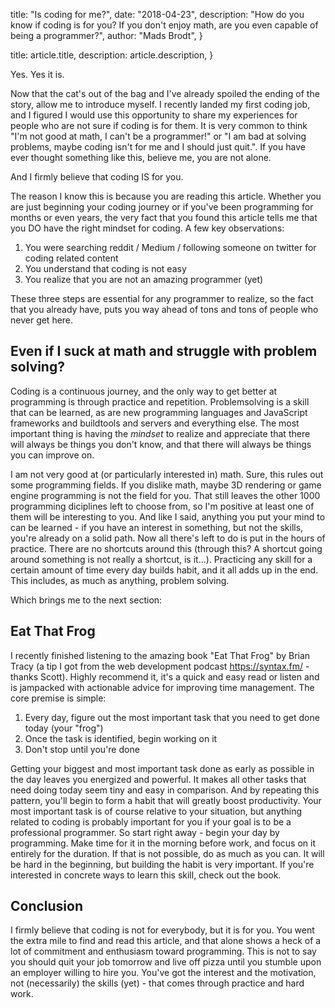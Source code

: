 
  title: "Is coding for me?",
  date: "2018-04-23",
  description:
    "How do you know if coding is for you? If you don't enjoy math, are you even capable of being a programmer?",
  author: "Mads Brodt",
}

  title: article.title,
  description: article.description,
}


Yes. Yes it is.

Now that the cat's out of the bag and I've already spoiled the ending of the story, allow me to introduce myself. I recently landed my first coding job, and I figured I would use this opportunity to share my experiences for people who are not sure if coding is for them. It is very common to think "I'm not good at math, I can't be a programmer!" or "I am bad at solving problems, maybe coding isn't for me and I should just quit.". If you have ever thought something like this, believe me, you are not alone.

And I firmly believe that coding IS for you.

The reason I know this is because you are reading this article. Whether you are just beginning your coding journey or if you've been programming for months or even years, the very fact that you found this article tells me that you DO have the right mindset for coding. A few key observations:

1.  You were searching reddit / Medium / following someone on twitter for coding related content
2.  You understand that coding is not easy
3.  You realize that you are not an amazing programmer (yet)

These three steps are essential for any programmer to realize, so the fact that you already have, puts you way ahead of tons and tons of people who never get here.

## Even if I suck at math and struggle with problem solving?

Coding is a continuous journey, and the only way to get better at programming is through practice and repetition. Problemsolving is a skill that can be learned, as are new programming languages and JavaScript frameworks and buildtools and servers and everything else. The most important thing is having the _mindset_ to realize and appreciate that there will always be things you don't know, and that there will always be things you can improve on.

I am not very good at (or particularly interested in) math. Sure, this rules out some programming fields. If you dislike math, maybe 3D rendering or game engine programming is not the field for you. That still leaves the other 1000 programming diciplines left to choose from, so I'm positive at least one of them will be interesting to you. And like I said, anything you put your mind to can be learned - if you have an interest in something, but not the skills, you're already on a solid path. Now all there's left to do is put in the hours of practice. There are no shortcuts around this (through this? A shortcut going around something is not really a shortcut, is it...). Practicing any skill for a certain amount of time every day builds habit, and it all adds up in the end. This includes, as much as anything, problem solving.

Which brings me to the next section:

## Eat That Frog

I recently finished listening to the amazing book "Eat That Frog" by Brian Tracy (a tip I got from the web development podcast https://syntax.fm/ - thanks Scott). Highly recommend it, it's a quick and easy read or listen and is jampacked with actionable advice for improving time management. The core premise is simple:

1.  Every day, figure out the most important task that you need to get done today (your "frog")
2.  Once the task is identified, begin working on it
3.  Don't stop until you're done

Getting your biggest and most important task done as early as possible in the day leaves you energized and powerful. It makes all other tasks that need doing today seem tiny and easy in comparison. And by repeating this pattern, you'll begin to form a habit that will greatly boost productivity. Your most important task is of course relative to your situation, but anything related to coding is probably important for you if your goal is to be a professional programmer. So start right away - begin your day by programming. Make time for it in the morning before work, and focus on it entirely for the duration. If that is not possible, do as much as you can. It will be hard in the beginning, but building the habit is very important. If you're interested in concrete ways to learn this skill, check out the book.

## Conclusion

I firmly believe that coding is not for everybody, but it is for you. You went the extra mile to find and read this article, and that alone shows a heck of a lot of commitment and enthusiasm toward programming. This is not to say you should quit your job tomorrow and live off pizza until you stumble upon an employer willing to hire you. You've got the interest and the motivation, not (necessarily) the skills (yet) - that comes through practice and hard work.
